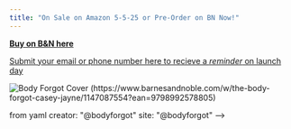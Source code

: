 ```yaml
---
title: "On Sale on Amazon 5-5-25 or Pre-Order on BN Now!"
---
```


[**Buy on B&N here**](https://www.barnesandnoble.com/w/the-body-forgot-casey-jayne/1147087554?ean=9798992578805 "pre-order")

[Submit your email or phone number here to recieve a *reminder* on launch day](https://docs.google.com/forms/d/e/1FAIpQLSdL6JOi0iWg1VJK7bRre6tmFeJsbuHc24yemFETdX1Kl2uN5w/viewform "reminder email")

![Body Forgot Cover](9798992578812.jpg){.preview-image fig-alt="Cover image of The Body Forgot Book.  Image of the front cover of The Body Forgot showing the characters.  Left to right Mr. Flores, a middle aged mexican-american with a blue shirt tucked into grey pants, a bals head, and an ostemy bag standing with hands in pockets.  Aunt Casey a white adult with long brown hair and bangs, waving and wearing a green jumpsuit and blue shirt.  Rohan, a young indian boy with blue glasses a red shirt with white sleeves and purple shorts.  Alisha a young black girl with a blue bow in a bun, hearing aids, a blood sugar monitor patch and a pink dress with a flower on it.  And Sheila, a young white girl with curly red hair sitting in a wheelchair and waving, wearing a purple t shirt and pink pants. "} (https://www.barnesandnoble.com/w/the-body-forgot-casey-jayne/1147087554?ean=9798992578805)

```{=html}


from yaml 
creator: "@bodyforgot"
  site: "@bodyforgot"
  
 -->
```
